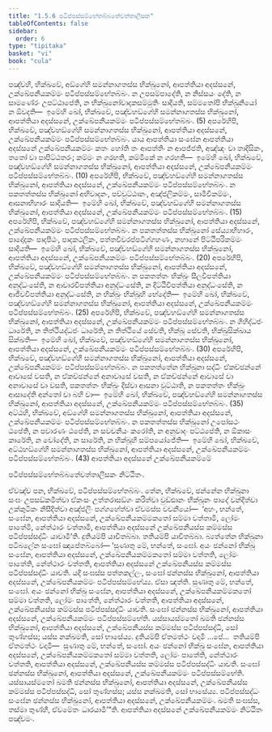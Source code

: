 ```yaml
---
title: "1.5.6 පටිප්පස්සම්භේතබ්බතේචත්තාලීසක"
tableOfContents: false
sidebar:
  order: 6
type: "tipitaka"
basket: "vi"
book: "cula"
---
```



<DynamicBreadcrumb />

<Division number="54" book="cula">

<Paragraph number="245" book="cula">
පඤ්චහි, භික්ඛවේ, අඞ්ගේහි සමන්නාගතස්ස භික්ඛුනෝ, ආපත්තියා අදස්සනේ, උක්ඛේපනීයකම්මං පටිප්පස්සම්භේතබ්බං. න උපසම්පාදේති, න නිස්සයං දේති, න සාමණේරං උපට්ඨාපේති, න භික්ඛුනෝවාදකසම්මුතිං සාදියති, සම්මතෝපි භික්ඛුනියෝ න ඕවදති—  ඉමේහි ඛෝ, භික්ඛවේ, පඤ්චහඞ්ගේහි සමන්නාගතස්ස භික්ඛුනෝ, ආපත්තියා අදස්සනේ, උක්ඛේපනීයකම්මං පටිප්පස්සම්භේතබ්බං. (5)
</Paragraph>

<Paragraph number="246" book="cula">
අපරේහිපි, භික්ඛවේ, පඤ්චහඞ්ගේහි සමන්නාගතස්ස භික්ඛුනෝ, ආපත්තියා අදස්සනේ, උක්ඛේපනීයකම්මං පටිප්පස්සම්භේතබ්බං. යාය ආපත්තියා සංඝේන ආපත්තියා අදස්සනේ උක්ඛේපනීයකම්මං කතං හෝති තං ආපත්තිං න ආපජ්ජති, අඤ්ඤං වා තාදිසිකං, තතෝ වා පාපිට්ඨතරං; කම්මං න ගරහති, කම්මිකේ න ගරහති—  ඉමේහි ඛෝ, භික්ඛවේ, පඤ්චහඞ්ගේහි සමන්නාගතස්ස භික්ඛුනෝ, ආපත්තියා අදස්සනේ, උක්ඛේපනීයකම්මං පටිප්පස්සම්භේතබ්බං. (10)
</Paragraph>

<Paragraph number="247" book="cula">
අපරේහිපි, භික්ඛවේ, පඤ්චහඞ්ගේහි සමන්නාගතස්ස භික්ඛුනෝ, ආපත්තියා අදස්සනේ, උක්ඛේපනීයකම්මං පටිප්පස්සම්භේතබ්බං. න පකතත්තස්ස භික්ඛුනෝ අභිවාදනං, පච්චුට්ඨානං, අඤ්ජලිකම්මං, සාමීචිකම්මං, ආසනාභිහාරං සාදියති—  ඉමේහි ඛෝ, භික්ඛවේ, පඤ්චහඞ්ගේහි සමන්නාගතස්ස භික්ඛුනෝ, ආපත්තියා අදස්සනේ, උක්ඛේපනීයකම්මං පටිප්පස්සම්භේතබ්බං. (15)
</Paragraph>

<Paragraph number="248" book="cula">
අපරේහිපි, භික්ඛවේ, පඤ්චහඞ්ගේහි සමන්නාගතස්ස භික්ඛුනෝ, ආපත්තියා අදස්සනේ, උක්ඛේපනීයකම්මං පටිප්පස්සම්භේතබ්බං. න පකතත්තස්ස භික්ඛුනෝ සේය්‍යාභිහාරං, පාදෝදකං පාදපීඨං, පාදකථලිකං, පත්තචීවරප්පටිග්ගහණං, නහානේ පිට්ඨිපරිකම්මං සාදියති—  ඉමේහි ඛෝ, භික්ඛවේ, පඤ්චහඞ්ගේහි සමන්නාගතස්ස භික්ඛුනෝ, ආපත්තියා අදස්සනේ, උක්ඛේපනීයකම්මං පටිප්පස්සම්භේතබ්බං. (20)
</Paragraph>

<Paragraph number="249" book="cula">
අපරේහිපි, භික්ඛවේ, පඤ්චහඞ්ගේහි සමන්නාගතස්ස භික්ඛුනෝ, ආපත්තියා අදස්සනේ, උක්ඛේපනීයකම්මං පටිප්පස්සම්භේතබ්බං. න පකතත්තං භික්ඛුං සීලවිපත්තියා අනුද්ධංසේති, න ආචාරවිපත්තියා අනුද්ධංසේති, න දිට්ඨිවිපත්තියා අනුද්ධංසේති, න ආජීවවිපත්තියා අනුද්ධංසේති, න භික්ඛුං භික්ඛූහි භේදේති—  ඉමේහි ඛෝ, භික්ඛවේ, පඤ්චහඞ්ගේහි සමන්නාගතස්ස භික්ඛුනෝ, ආපත්තියා අදස්සනේ, උක්ඛේපනීයකම්මං පටිප්පස්සම්භේතබ්බං. (25)
</Paragraph>

<Paragraph number="250" book="cula">
අපරේහිපි, භික්ඛවේ, පඤ්චහඞ්ගේහි සමන්නාගතස්ස භික්ඛුනෝ, ආපත්තියා අදස්සනේ, උක්ඛේපනීයකම්මං පටිප්පස්සම්භේතබ්බං. න ගිහිද්ධජං ධාරේති, න තිත්ථියද්ධජං ධාරේති, න තිත්ථියේ සේවති, භික්ඛූ සේවති, භික්ඛුසික්ඛාය සික්ඛති—  ඉමේහි ඛෝ, භික්ඛවේ, පඤ්චහඞ්ගේහි සමන්නාගතස්ස භික්ඛුනෝ, ආපත්තියා අදස්සනේ, උක්ඛේපනීයකම්මං පටිප්පස්සම්භේතබ්බං. (30)
</Paragraph>

<Paragraph number="251" book="cula">
අපරේහිපි, භික්ඛවේ, පඤ්චහඞ්ගේහි සමන්නාගතස්ස භික්ඛුනෝ, ආපත්තියා අදස්සනේ, උක්ඛේපනීයකම්මං පටිප්පස්සම්භේතබ්බං. න පකතත්තේන භික්ඛුනා සද්ධිං ඒකච්ඡන්නේ ආවාසේ වසති, න ඒකච්ඡන්නේ අනාවාසේ වසති, න ඒකච්ඡන්නේ ආවාසේ වා අනාවාසේ වා වසති, පකතත්තං භික්ඛුං දිස්වා ආසනා වුට්ඨාති, න පකතත්තං භික්ඛුං ආසාදේති අන්තෝ වා බහි වා—  ඉමේහි ඛෝ, භික්ඛවේ, පඤ්චහඞ්ගේහි සමන්නාගතස්ස භික්ඛුනෝ, ආපත්තියා අදස්සනේ, උක්ඛේපනීයකම්මං පටිප්පස්සම්භේතබ්බං. (35)
</Paragraph>

<Paragraph number="252" book="cula">
අට්ඨහි, භික්ඛවේ, අඞ්ගේහි සමන්නාගතස්ස භික්ඛුනෝ, ආපත්තියා අදස්සනේ, උක්ඛේපනීයකම්මං පටිප්පස්සම්භේතබ්බං. න පකතත්තස්ස භික්ඛුනෝ උපෝසථං ඨපේති, න පවාරණං ඨපේති, න සවචනීයං කරෝති, න අනුවාදං පට්ඨපේති, න ඕකාසං කාරේති, න චෝදේති, න සාරේති, න භික්ඛූහි සම්පයෝජේති—  ඉමේහි ඛෝ, භික්ඛවේ, අට්ඨහඞ්ගේහි සමන්නාගතස්ස භික්ඛුනෝ, ආපත්තියා අදස්සනේ, උක්ඛේපනීයකම්මං පටිප්පස්සම්භේතබ්බං. (43)

</Paragraph>
</Division>

<Paragraph number="253" type="center" book="cula">
ආපත්තියා අදස්සනේ උක්ඛේපනීයකම්මේ

  
පටිප්පස්සම්භේතබ්බතේචත්තාලීසකං නිට්ඨිතං.


</Paragraph>

<Division number="55" book="cula">

<Paragraph number="254" book="cula">
ඒවඤ්ච පන, භික්ඛවේ, පටිප්පස්සම්භේතබ්බං. තේන, භික්ඛවේ, ඡන්නේන භික්ඛුනා සංඝං උපසඞ්කමිත්වා ඒකංසං උත්තරාසඞ්ගං කරිත්වා වුඩ්ඪානං භික්ඛූනං පාදේ වන්දිත්වා උක්කුටිකං නිසීදිත්වා අඤ්ජලිං පග්ගහේත්වා ඒවමස්ස වචනීයෝ—  ‘අහං, භන්තේ, සංඝේන, ආපත්තියා අදස්සනේ, උක්ඛේපනීයකම්මකතෝ සම්මා වත්තාමි, ලෝමං පාතේමි, නේත්ථාරං වත්තාමි, ආපත්තියා අදස්සනේ උක්ඛේපනීයස්ස කම්මස්ස පටිප්පස්සද්ධිං යාචාමී’ති. දුතියම්පි යාචිතබ්බා. තතියම්පි යාචිතබ්බා. බ්‍යත්තේන භික්ඛුනා පටිබලේන සංඝෝ ඤාපේතබ්බෝ—
</Paragraph>

<Paragraph number="255" book="cula">
‘සුණාතු මේ, භන්තේ, සංඝෝ. අයං ඡන්නෝ භික්ඛු සංඝේන, ආපත්තියා අදස්සනේ, උක්ඛේපනීයකම්මකතෝ සම්මා වත්තති, ලෝමං පාතේති, නේත්ථාරං වත්තති, ආපත්තියා අදස්සනේ උක්ඛේපනීයස්ස කම්මස්ස පටිප්පස්සද්ධිං යාචති. යදි සංඝස්ස පත්තකල්ලං, සංඝෝ ඡන්නස්ස භික්ඛුනෝ, ආපත්තියා අදස්සනේ, උක්ඛේපනීයකම්මං පටිප්පස්සම්භේය්‍ය. ඒසා ඤත්ති.
</Paragraph>

<Paragraph number="256" book="cula">
සුණාතු මේ, භන්තේ, සංඝෝ. අයං ඡන්නෝ භික්ඛු සංඝේන, ආපත්තියා අදස්සනේ, උක්ඛේපනීයකම්මකතෝ සම්මා වත්තති, ලෝමං පාතේති, නේත්ථාරං වත්තති, ආපත්තියා අදස්සනේ, උක්ඛේපනීයස්ස කම්මස්ස පටිප්පස්සද්ධිං යාචති. සංඝෝ ඡන්නස්ස භික්ඛුනෝ, ආපත්තියා අදස්සනේ, උක්ඛේපනීයකම්මං පටිප්පස්සම්භේති. යස්සායස්මතෝ ඛමති ඡන්නස්ස භික්ඛුනෝ, ආපත්තියා අදස්සනේ, උක්ඛේපනීයස්ස කම්මස්ස පටිප්පස්සද්ධි, සෝ තුණ්හස්ස; යස්ස නක්ඛමති, සෝ භාසේය්‍ය.
</Paragraph>

<Paragraph number="257" book="cula">
දුතියම්පි ඒතමත්ථං වදාමි …පේ…  තතියම්පි ඒතමත්ථං වදාමි—  සුණාතු මේ, භන්තේ, සංඝෝ. අයං ඡන්නෝ භික්ඛු සංඝේන, ආපත්තියා අදස්සනේ, උක්ඛේපනීයකම්මකතෝ සම්මා වත්තති, ලෝමං පාතේති, නේත්ථාරං වත්තති, ආපත්තියා අදස්සනේ, උක්ඛේපනීයස්ස කම්මස්ස පටිප්පස්සද්ධිං යාචති. සංඝෝ ඡන්නස්ස භික්ඛුනෝ, ආපත්තියා අදස්සනේ, උක්ඛේපනීයකම්මං පටිප්පස්සම්භේති. යස්සායස්මතෝ ඛමති ඡන්නස්ස භික්ඛුනෝ, ආපත්තියා අදස්සනේ, උක්ඛේපනීයස්ස කම්මස්ස පටිප්පස්සද්ධි, සෝ තුණ්හස්ස; යස්ස නක්ඛමති, සෝ භාසේය්‍ය.
</Paragraph>

<Paragraph number="258" book="cula">
පටිප්පස්සද්ධං සංඝේන ඡන්නස්ස භික්ඛුනෝ, ආපත්තියා අදස්සනේ, උක්ඛේපනීයකම්මං. ඛමති සංඝස්ස, තස්මා තුණ්හී, ඒවමේතං ධාරයාමී’”ති.

</Paragraph>
</Division>

<Paragraph number="259" type="center" book="cula">
ආපත්තියා අදස්සනේ උක්ඛේපනීයකම්මං නිට්ඨිතං පඤ්චමං.
</Paragraph>